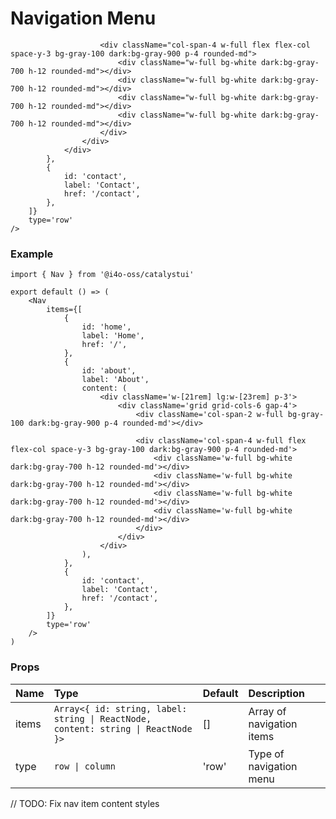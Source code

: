 
# Navigation Menu

<DemoCard>
	<Nav
		items={[
			{
				id: 'home',
				label: 'Home',
				href: '/',
			},
			{
				id: 'about',
				label: 'About',
                content: <div className="w-[21rem] lg:w-[23rem] p-3">
                    <div className="grid grid-cols-6 gap-4">
                        <div className="col-span-2 w-full bg-gray-100 dark:bg-gray-900 p-4 rounded-md"></div>

                        <div className="col-span-4 w-full flex flex-col space-y-3 bg-gray-100 dark:bg-gray-900 p-4 rounded-md">
                            <div className="w-full bg-white dark:bg-gray-700 h-12 rounded-md"></div>
                            <div className="w-full bg-white dark:bg-gray-700 h-12 rounded-md"></div>
                            <div className="w-full bg-white dark:bg-gray-700 h-12 rounded-md"></div>
                            <div className="w-full bg-white dark:bg-gray-700 h-12 rounded-md"></div>
                        </div>
                    </div>
                </div>
    		},
    		{
    			id: 'contact',
    			label: 'Contact',
    			href: '/contact',
    		},
    	]}
    	type='row'
    />

</DemoCard>

### Example

```tsx
import { Nav } from '@i4o-oss/catalystui'

export default () => (
	<Nav
		items={[
			{
				id: 'home',
				label: 'Home',
				href: '/',
			},
			{
				id: 'about',
				label: 'About',
				content: (
					<div className='w-[21rem] lg:w-[23rem] p-3'>
						<div className='grid grid-cols-6 gap-4'>
							<div className='col-span-2 w-full bg-gray-100 dark:bg-gray-900 p-4 rounded-md'></div>

							<div className='col-span-4 w-full flex flex-col space-y-3 bg-gray-100 dark:bg-gray-900 p-4 rounded-md'>
								<div className='w-full bg-white dark:bg-gray-700 h-12 rounded-md'></div>
								<div className='w-full bg-white dark:bg-gray-700 h-12 rounded-md'></div>
								<div className='w-full bg-white dark:bg-gray-700 h-12 rounded-md'></div>
								<div className='w-full bg-white dark:bg-gray-700 h-12 rounded-md'></div>
							</div>
						</div>
					</div>
				),
			},
			{
				id: 'contact',
				label: 'Contact',
				href: '/contact',
			},
		]}
		type='row'
	/>
)
```

### Props

| Name  | Type                                                                              | Default | Description               |
| :---- | :-------------------------------------------------------------------------------- | :------ | :------------------------ |
| items | `Array<{ id: string, label: string \| ReactNode, content: string \| ReactNode }>` | []      | Array of navigation items |
| type  | `row \| column`                                                                   | 'row'   | Type of navigation menu   |

// TODO: Fix nav item content styles
